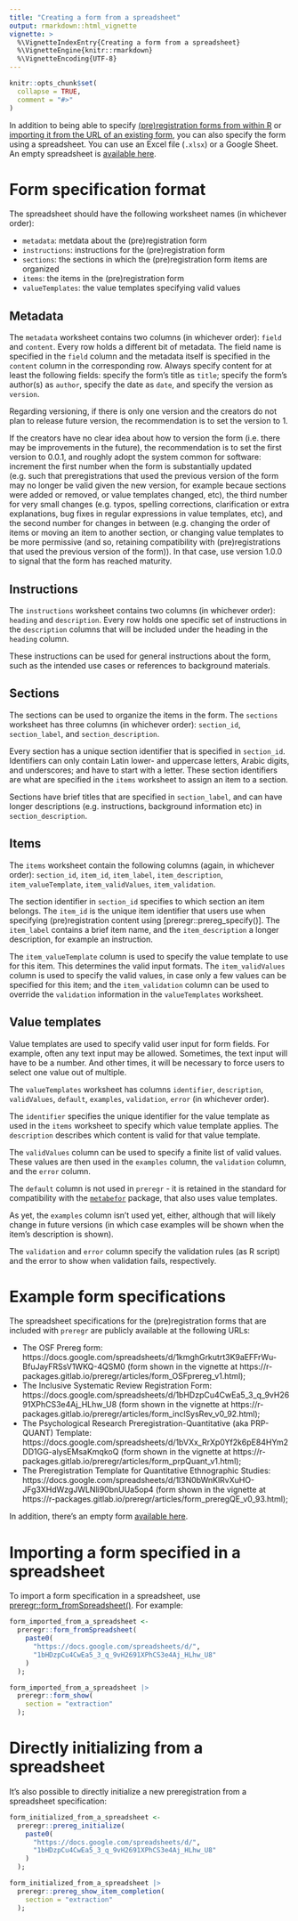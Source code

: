---
title: "Creating a form from a spreadsheet"
output: rmarkdown::html_vignette
vignette: >
  %\VignetteIndexEntry{Creating a form from a spreadsheet}
  %\VignetteEngine{knitr::rmarkdown}
  %\VignetteEncoding{UTF-8}
---

```{r, include = FALSE}
knitr::opts_chunk$set(
  collapse = TRUE,
  comment = "#>"
)
```

In addition to being able to specify [(pre)registration forms from within R](https://r-packages.gitlab.io/preregr/articles/creating_prereg_form.html) or [importing it from the URL of an existing form](https://r-packages.gitlab.io/preregr/articles/importing_form_from_url.html), you can also specify the form using a spreadsheet. You can use an Excel file (`.xlsx`) or a Google Sheet. An empty spreadsheet is [available here](https://docs.google.com/spreadsheets/d/14Qbak7JbBhTqmJaMgJ4tU9ZROaBbUfq37_UzkoHnM60/edit?usp=sharing).

# Form specification format

The spreadsheet should have the following worksheet names (in whichever order):

- `metadata`: metdata about the (pre)registration form
- `instructions`: instructions for the (pre)registration form
- `sections`: the sections in which the (pre)registration form items are organized
- `items`: the items in the (pre)registration form
- `valueTemplates`: the value templates specifying valid values

## Metadata

The `metadata` worksheet contains two columns (in whichever order): `field` and `content`. Every row holds a different bit of metadata. The field name is specified in the `field` column and the metadata itself is specified in the `content` column in the corresponding row. Always specify content for at least the following fields: specify the form's title as `title`; specify the form's author(s) as `author`, specify the date as `date`, and specify the version as `version`.

Regarding versioning, if there is only one version and the creators do not plan to release future version, the recommendation is to set the version to 1.

If the creators have no clear idea about how to version the form (i.e. there may be improvements in the future), the recommendation is to set the first version to 0.0.1, and roughly adopt the system common for software: increment the first number when the form is substantially updated (e.g. such that preregistrations that used the previous version of the form may no longer be valid given the new version, for example becaue sections were added or removed, or value templates changed, etc), the third number for very small changes (e.g. typos, spelling corrections, clarification or extra explanations, bug fixes in regular expressions in value templates, etc), and the second number for changes in between (e.g. changing the order of items or moving an item to another section, or changing value templates to be more permissive (and so, retaining compatibility with (pre)registrations that used the previous version of the form)). In that case, use version 1.0.0 to signal that the form has reached maturity.

## Instructions

The `instructions` worksheet contains two columns (in whichever order): `heading` and `description`. Every row holds one specific set of instructions in the `description` columns that will be included under the heading in the `heading` column.

These instructions can be used for general instructions about the form, such as the intended use cases or references to background materials.

## Sections

The sections can be used to organize the items in the form. The `sections` worksheet has three columns (in whichever order): `section_id`, `section_label`, and `section_description`.

Every section has a unique section identifier that is specified in `section_id`. Identifiers can only contain Latin lower- and uppercase letters, Arabic digits, and underscores; and have to start with a letter. These section identifiers are what are specified in the `items` worksheet to assign an item to a section.

Sections have brief titles that are specified in `section_label`, and can have longer descriptions (e.g. instructions, background information etc) in `section_description`.

## Items

The `items` worksheet contain the following columns (again, in whichever order): `section_id`, `item_id`, `item_label`, `item_description`, `item_valueTemplate`, `item_validValues`, `item_validation`.

The section identifier in `section_id` specifies to which section an item belongs. The `item_id` is the unique item identifier that users use when specifying (pre)registration content using [preregr::prereg_specify()]. The `item_label` contains a brief item name, and the `item_description` a longer description, for example an instruction.

The `item_valueTemplate` column is used to specify the value template to use for this item. This determines the valid input formats. The `item_validValues` column is used to specify the valid values, in case only a few values can be specified for this item; and the `item_validation` column can be used to override the `validation` information in the `valueTemplates` worksheet.

## Value templates

Value templates are used to specify valid user input for form fields. For example, often any text input may be allowed. Sometimes, the text input will have to be a number. And other times, it will be necessary to force users to select one value out of multiple.

The `valueTemplates` worksheet has columns `identifier`, `description`, `validValues`, `default`, `examples`, `validation`, `error` (in whichever order).

The `identifier` specifies the unique identifier for the value template as used in the `items` worksheet to specify which value template applies. The `description` describes which content is valid for that value template.

The `validValues` column can be used to specify a finite list of valid values. These values are then used in the `examples` column, the `validation` column, and the `error` column.

The `default` column is not used in `preregr` - it is retained in the standard for compatibility with the [`metabefor`](https://r-packages.gitlab.io/metabefor) package, that also uses value templates.

As yet, the `examples` column isn't used yet, either, although that will likely change in future versions (in which case examples will be shown when the item's description is shown).

The `validation` and `error` column specify the validation rules (as R script) and the error to show when validation fails, respectively.

# Example form specifications

The spreadsheet specifications for the (pre)registration forms that are included with `preregr` are publicly available at the following URLs:

- The OSF Prereg form: https://docs.google.com/spreadsheets/d/1kmghGrkutrt3K9aEFFrWu-BfuJayFRSsV1WKQ-4QSM0 (form shown in the vignette at https://r-packages.gitlab.io/preregr/articles/form_OSFprereg_v1.html);
- The Inclusive Systematic Review Registration Form: https://docs.google.com/spreadsheets/d/1bHDzpCu4CwEa5_3_q_9vH2691XPhCS3e4Aj_HLhw_U8 (form shown in the vignette at https://r-packages.gitlab.io/preregr/articles/form_inclSysRev_v0_92.html);
- The Psychological Research Preregistration-Quantitative (aka PRP-QUANT) Template: https://docs.google.com/spreadsheets/d/1bVXx_RrXp0Yf2k6pE84HYm2DD1GG-alysEMsaKmqkoQ (form shown in the vignette at https://r-packages.gitlab.io/preregr/articles/form_prpQuant_v1.html);
- The Preregistration Template for Quantitative Ethnographic Studies: https://docs.google.com/spreadsheets/d/1l3N0bWnKlRvXuHO-JFg3XHdWzgJWLNli90bnUUa5op4 (form shown in the vignette at https://r-packages.gitlab.io/preregr/articles/form_preregQE_v0_93.html);

In addition, there's an empty form [available here](https://docs.google.com/spreadsheets/d/14Qbak7JbBhTqmJaMgJ4tU9ZROaBbUfq37_UzkoHnM60/edit?usp=sharing).

# Importing a form specified in a spreadsheet

To import a form specification in a spreadsheet, use [preregr::form_fromSpreadsheet()](https://r-packages.gitlab.io/preregr/reference/form_fromSpreadsheet.html). For example:

```{r, eval=FALSE}

form_imported_from_a_spreadsheet <-
  preregr::form_fromSpreadsheet(
    paste0(
      "https://docs.google.com/spreadsheets/d/",
      "1bHDzpCu4CwEa5_3_q_9vH2691XPhCS3e4Aj_HLhw_U8"
    )
  );

form_imported_from_a_spreadsheet |>
  preregr::form_show(
    section = "extraction"
  );

```

# Directly initializing from a spreadsheet

It's also possible to directly initialize a new preregistration from a spreadsheet specification:

```{r, eval=FALSE}

form_initialized_from_a_spreadsheet <-
  preregr::prereg_initialize(
    paste0(
      "https://docs.google.com/spreadsheets/d/",
      "1bHDzpCu4CwEa5_3_q_9vH2691XPhCS3e4Aj_HLhw_U8"
    )
  );

form_initialized_from_a_spreadsheet |>
  preregr::prereg_show_item_completion(
    section = "extraction"
  );

```

